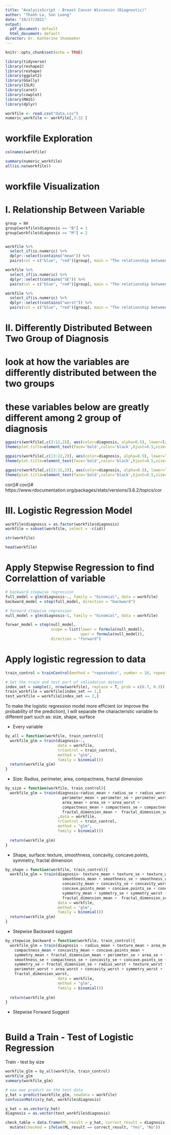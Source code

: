 ```yaml
---
title: "AnalysisScript - Breast Cancer Wisconsin (Diagnostic)"
author: "Thanh La, Son Luong"
date: "10/17/2021"
output:
  pdf_document: default
  html_document: default
director: Dr. Katherine Shoemaker
---
```


```r
knitr::opts_chunk$set(echo = TRUE)
```

```r
library(tidyverse)
library(reshape2)
library(reshape)
library(ggplot2)
library(GGally)
library(ISLR)
library(caret)
library(cowplot)
library(MASS)
library(dplyr)

```


```r
workfile <- read.csv("data.csv")
numeric_workfile <- workfile[,3:32 ]
```

# workfile Exploration

```r
colnames(workfile)
```

```r
summary(numeric_workfile)
all(is.na(workfile))
```

# workfile Visualization

# I. Relationship Between Variable

```r
group = NA
group[workfile$diagnosis == "B"] = 1
group[workfile$diagnosis == "M"] = 2


workfile %>% 
  select_if(is.numeric) %>%
  dplyr::select(contains("mean")) %>%
  pairs(col = c("blue", "red")[group], main = "The relationship between 'Mean' variable")

workfile %>% 
  select_if(is.numeric) %>% 
  dplyr::select(contains("SE")) %>% 
  pairs(col = c("blue", "red")[group], main = "The relationship between 'Standard Error' variable")

workfile %>% 
  select_if(is.numeric) %>% 
  dplyr::select(contains("worst")) %>% 
  pairs(col = c("blue", "red")[group], main = "The relationship between 'Worst' variable") 
```

# II. Differently Distributed Between Two Group of Diagnosis

# look at how the variables are differently distributed between the two groups

# these variables below are greatly different among 2 group of diagnosis

```r
ggpairs(workfile[,c(3:12,2)], aes(color=diagnosis, alpha=0.5), lower=list(continuous="smooth"))+
theme(plot.title=element_text(face='bold',color='black',hjust=0.5,size=12))
```
```r
ggpairs(workfile[,c(13:22,2)], aes(color=diagnosis, alpha=0.5), lower=list(continuous="smooth"))+
theme(plot.title=element_text(face='bold',color='black',hjust=0.5,size=12))
```
```r
ggpairs(workfile[,c(23:32,2)], aes(color=diagnosis, alpha=0.5), lower=list(continuous="smooth"))+
theme(plot.title=element_text(face='bold',color='black',hjust=0.5,size=12))
```

cor()#
cov()#
https://www.rdocumentation.org/packages/stats/versions/3.6.2/topics/cor

# III. Logistic Regression Model
```r
workfile$diagnosis = as.factor(workfile$diagnosis)
workfile = subset(workfile, select = -c(id))
```

```r
str(workfile)
```

```r
head(workfile)
```
# Apply Stepwise Regression to find Correlattion of variable

```r
# backward stepwise regression
full_model = glm(diagnosis~., family = "binomial", data = workfile)
backward_model = step(full_model, direction = "backward")
```

```r
# forward stepwise regression
null_model = glm(diagnosis~1, family = "binomial", data = workfile)

forwar_model = step(null_model, 
                    scope = list(lower = formula(null_model),
                                 uper = formula(null_model)),
                    direction = "forward")
```


# Apply logistic regression to data 

```r
train_control = trainControl(method = "repeatedcv", number = 10, repeats = 20)
```

```r
# Set the train and test part of valiadation dataset
index_set = sample(2, nrow(workfile), replace = T, prob = c(0.7, 0.3))
train_workfile = workfile[index_set == 1,] 
test_workfile = workfile[index_set == 2,]
```

To make the logistic regression model more efficient (or improve the probability of the prediction), I will separate the characteristic variable to different part such as: size, shape, surface

+ Every variable
```r
by_all = function(workfile, train_control){
  workfile_glm = train(diagnosis~.,
                       data = workfile, 
                       trControl = train_control, 
                       method = "glm", 
                       family = binomial())
  return(workfile_glm)
}
```

+ Size: Radius, perimeter, area, compactness, fractal dimension

```r
by_size = function(workfile, train_control){
  workfile_glm = train(diagnosis~radius_mean + radius_se + radius_worst + 
                         perimeter_mean + perimeter_se + perimeter_worst + 
                         area_mean + area_se + area_worst + 
                         compactness_mean + compactness_se + compactness_worst + 
                         fractal_dimension_mean +  fractal_dimension_se + fractal_dimension_worst
                       ,data = workfile, 
                       trControl = train_control, 
                       method = "glm", 
                       family = binomial())
  
  return(workfile_glm)
}
```

+ Shape, surface: texture, smoothness, concavity, concave.points, symmetry, fractal dimension

```r
by_shape = function(workfile, train_control){
  workfile_glm = train(diagnosis~ texture_mean + texture_se + texture_worst + 
                         smoothness_mean + smoothness_se + smoothness_worst + 
                         concavity_mean + concavity_se + concavity_worst + 
                         concave.points_mean + concave.points_se + concave.points_worst + 
                         symmetry_mean + symmetry_se + symmetry_worst + 
                         fractal_dimension_mean +  fractal_dimension_se + fractal_dimension_worst, 
                       data = workfile,
                       method = "glm", 
                       family = binomial())
  return(workfile_glm)
}

```

+ Stepwise Backward suggest

```r
by_stepwise_backward = function(workfile, train_control){
  workfile_glm = train(diagnosis ~ radius_mean + texture_mean + area_mean + smoothness_mean + 
    compactness_mean + concavity_mean + concave.points_mean + 
    symmetry_mean + fractal_dimension_mean + perimeter_se + area_se + 
    smoothness_se + compactness_se + concavity_se + concave.points_se + 
    symmetry_se + fractal_dimension_se + radius_worst + texture_worst + 
    perimeter_worst + area_worst + concavity_worst + symmetry_worst + 
    fractal_dimension_worst, 
                       data = workfile,
                       method = "glm", 
                       family = binomial())
  
  return(workfile_glm)
}
```

+ Stepwise Forward Suggest

```r

```


#  Build a Train - Test of Logistic Regression 

Train - test by size

```r
workfile_glm = by_all(workfile, train_control)
workfile_glm
summary(workfile_glm)
```

```r
# now ewe predict on the test data
y_hat = predict(workfile_glm, newdata = workfile)
confusionMatrix(y_hat, workfile$diagnosis)

```

```r
y_hat = as.vector(y_hat)
diagnosis = as.vector(test_workfile$diagnosis)

check_table = data.frame(ML_result = y_hat, correct_result = diagnosis ) %>% 
  mutate(checked = ifelse(ML_result == correct_result, "Yes", "No"))
```




















